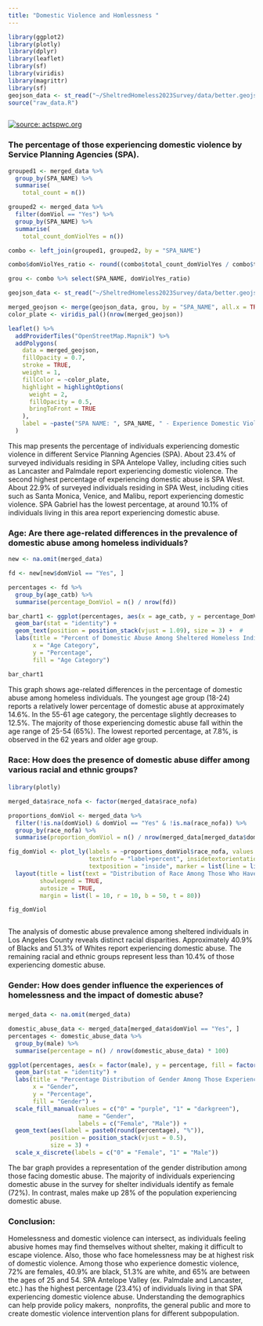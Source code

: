 ```yaml
---
title: "Domestic Violence and Homlessness "
---
```


```r

library(ggplot2)
library(plotly)
library(dplyr)
library(leaflet)
library(sf)
library(viridis)
library(magrittr)
library(sf)
geojson_data <- st_read("~/SheltredHomeless2023Survey/data/better.geojson", quiet = TRUE)
source("raw_data.R")



```

[![source: actspwc.org](images/grafic-background-violence.jpg)](https://www.actspwc.org/services/domestic-violence?page_id=67?page_id=67?page_id=21?page_id=67?page_id=67?page_id=21?page_id=21?page_id=67?page_id=21?page_id=21?page_id=67?page_id=21?page_id=21?page_id=67?page_id=67?page_id=21?page_id=67?page_id=21?page_id=67?page_id=67?page_id=21?page_id=21?page_id=67?page_id=67?page_id=21?page_id=67?page_id=21?page_id=67?page_id=21?page_id=67?page_id=21?tmpl=component&print=1?tmpl=component&print=1?tmpl=component&print=1)

### The percentage of those experiencing domestic violence by Service Planning Agencies (SPA).

```r

grouped1 <- merged_data %>%
  group_by(SPA_NAME) %>%
  summarise(
    total_count = n())

grouped2 <- merged_data %>%
  filter(domViol == "Yes") %>%
  group_by(SPA_NAME) %>%
  summarise(
    total_count_domViolYes = n())

combo <- left_join(grouped1, grouped2, by = "SPA_NAME")

combo$domViolYes_ratio <- round((combo$total_count_domViolYes / combo$total_count) * 100, 2)

grou <- combo %>% select(SPA_NAME, domViolYes_ratio)

geojson_data <- st_read("~/SheltredHomeless2023Survey/data/better.geojson", quiet = TRUE)

merged_geojson <- merge(geojson_data, grou, by = "SPA_NAME", all.x = TRUE)
color_plate <- viridis_pal()(nrow(merged_geojson))

leaflet() %>%
  addProviderTiles("OpenStreetMap.Mapnik") %>%
  addPolygons(
    data = merged_geojson,  
    fillOpacity = 0.7,
    stroke = TRUE,
    weight = 1,
    fillColor = ~color_plate,
    highlight = highlightOptions(
      weight = 2,
      fillOpacity = 0.5,
      bringToFront = TRUE
    ),
    label = ~paste("SPA NAME: ", SPA_NAME, " - Experience Domestic Violence (%): ", domViolYes_ratio)
  )

```

This map presents the percentage of individuals experiencing domestic violence in different Service Planning Agencies (SPA). About 23.4% of surveyed individuals residing in SPA Antelope Valley, including cities such as Lancaster and Palmdale report experiencing domestic violence. The second highest percentage of experiencing domestic abuse is SPA West. About 22.9% of surveyed individuals residing in SPA West, including cities such as Santa Monica, Venice, and Malibu, report experiencing domestic violence. SPA Gabriel has the lowest percentage, at around 10.1% of individuals living in this area report experiencing domestic abuse.

### **Age: Are there age-related differences in the prevalence of domestic abuse among homeless individuals?**

```r
new <- na.omit(merged_data)

fd <- new[new$domViol == "Yes", ]

percentages <- fd %>%
  group_by(age_catb) %>%
  summarise(percentage_DomViol = n() / nrow(fd))

bar_chart1 <- ggplot(percentages, aes(x = age_catb, y = percentage_DomViol, fill = age_catb, label = scales::percent(percentage_DomViol))) +
  geom_bar(stat = "identity") +
  geom_text(position = position_stack(vjust = 1.09), size = 3) +  #
  labs(title = "Percent of Domestic Abuse Among Sheltered Homeless Individuals by Age",
       x = "Age Category",
       y = "Percentage",
       fill = "Age Category")

bar_chart1


```

This graph shows age-related differences in the percentage of domestic abuse among homeless individuals. The youngest age group (18-24) reports a relatively lower percentage of domestic abuse at approximately 14.6%. In the 55-61 age category, the percentage slightly decreases to 12.5%. The majority of those experiencing domestic abuse fall within the age range of 25-54 (65%). The lowest reported percentage, at 7.8%, is observed in the 62 years and older age group.

### Race: How does the presence of domestic abuse differ among various racial and ethnic groups?

#### 

```r

library(plotly)

merged_data$race_nofa <- factor(merged_data$race_nofa)

proportions_domViol <- merged_data %>%
  filter(!is.na(domViol) & domViol == "Yes" & !is.na(race_nofa)) %>%
  group_by(race_nofa) %>%
  summarise(proportion_domViol = n() / nrow(merged_data[merged_data$domViol == "Yes", ]))

fig_domViol <- plot_ly(labels = ~proportions_domViol$race_nofa, values = ~proportions_domViol$proportion_domViol, type = "pie",
                       textinfo = "label+percent", insidetextorientation = "radial",
                       textposition = "inside", marker = list(line = list(color = "white", width = 1))) %>%
  layout(title = list(text = "Distribution of Race Among Those Who Have Experienced Domestic Abuse"),
         showlegend = TRUE,
         autosize = TRUE,
         margin = list(l = 10, r = 10, b = 50, t = 80))

fig_domViol



```

The analysis of domestic abuse prevalence among sheltered individuals in Los Angeles County reveals distinct racial disparities. Approximately 40.9% of Blacks and 51.3% of Whites report experiencing domestic abuse. The remaining racial and ethnic groups represent less than 10.4% of those experiencing domestic abuse.

### 

### Gender: How does gender influence the experiences of homelessness and the impact of domestic abuse?

### 

```r


merged_data <- na.omit(merged_data)

domestic_abuse_data <- merged_data[merged_data$domViol == "Yes", ]
percentages <- domestic_abuse_data %>%
  group_by(male) %>%
  summarise(percentage = n() / nrow(domestic_abuse_data) * 100)

ggplot(percentages, aes(x = factor(male), y = percentage, fill = factor(male))) +
  geom_bar(stat = "identity") +
  labs(title = "Percentage Distribution of Gender Among Those Experiencing Domestic Abuse",
       x = "Gender",
       y = "Percentage",
       fill = "Gender") +
  scale_fill_manual(values = c("0" = "purple", "1" = "darkgreen"),
                    name = "Gender",
                    labels = c("Female", "Male")) +
  geom_text(aes(label = paste0(round(percentage), "%")),
            position = position_stack(vjust = 0.5),
            size = 3) + 
  scale_x_discrete(labels = c("0" = "Female", "1" = "Male")) 

```

The bar graph provides a representation of the gender distribution among those facing domestic abuse. The majority of individuals experiencing domestic abuse in the survey for shelter individuals identify as female (72%). In contrast, males make up 28% of the population experiencing domestic abuse.

### Conclusion:

Homelessness and domestic violence can intersect, as individuals feeling abusive homes may find themselves without shelter, making it difficult to escape violence. Also, those who face homelessness may be at highest risk of domestic violence. Among those who experience domestic violence, 72% are females, 40.9% are black, 51.3% are white, and 65% are between the ages of 25 and 54. SPA Antelope Valley (ex. Palmdale and Lancaster, etc.) has the highest percentage (23.4%) of individuals living in that SPA experiencing domestic violence abuse. Understanding the demographics can help provide policy makers,  nonprofits, the general public and more to create domestic violence intervention plans for different subpopulation.
